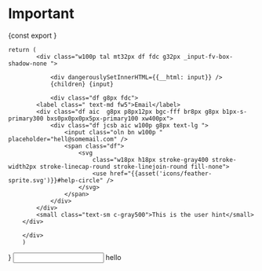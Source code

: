 
# Important 
{const export  }
    
    return (
            <div class="w100p tal mt32px df fdc g32px _input-fv-box-shadow-none ">
                
                <div dangerouslySetInnerHTML={{__html: input}} />
                {children} {input}

                <div class="df g8px fdc">
            <label class=" text-md fw5">Email</label>
            <div class="df aic  g8px p8px12px bgc-fff br8px g8px b1px-s-primary300 bxs0px0px0px5px-primary100 xw400px">
                <div class="df jcsb aic w100p g8px text-lg ">
                    <input class="oln bn w100p " placeholder="hell@somemail.com" />
                    <span class="df">
                        <svg
                            class="w18px h18px stroke-gray400 stroke-width2px stroke-linecap-round stroke-linejoin-round fill-none">
                            <use href="{{asset('icons/feather-sprite.svg')}}#help-circle" />
                        </svg>
                    </span>
                </div>
            </div>
            <small class="text-sm c-gray500">This is the user hint</small>
        </div>

        </div>
        )

       
    
}
 <Input>
        hello
</Input>